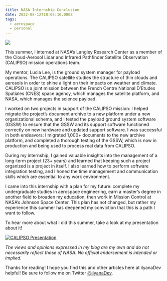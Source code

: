 ```yaml
---
title: NASA Internship Conclusion
date: 2022-08-12T18:05:10.000Z
tags:
  - aerospace
  - personal
---
```


![](nasa-internship-2022-conclusion.png)

This summer, I interned at NASA’s Langley Research Center as a member of the Cloud-Aerosol Lidar and Infrared Pathfinder Satellite Observation (CALIPSO) mission operations team.

My mentor, Lucia Lee, is the ground system manager for payload operations. The CALIPSO satellite studies the structure of thin clouds and aerosols in order to shine a light on their impacts on weather and climate. CALIPSO is a joint mission between the French Centre National D’Etudes Spatiales (CNES) space agency, which manages the satellite platform, and NASA, which manages the science payload.

I worked on two projects in support of the CALIPSO mission: I helped migrate the project’s document archive to a new platform under a new organizational schema, and I tested the payload ground system software (GSSW) to ensure that the GSSW and its support software functioned correctly on new hardware and updated support software. I was successful in both endeavors: I migrated 1,000+ documents to the new archive platform, and completed a thorough testing of the GSSW, which is now in production and being used to process real data from CALIPSO.

During my internship, I gained valuable insights into the management of a long-term project (23+ years) and learned that keeping such a project organized is a project in itself. I also learned how to perform software integration testing, and I honed the time management and communication skills which are essential to any work environment.

I came into this internship with a plan for my future: complete my undergraduate studies in aerospace engineering, earn a master’s degree in another field to broaden my education, then work in Mission Control at NASA’s Johnson Space Center. This plan has not changed, but rather my experience this summer has deepened my conviction that this is a path I want to follow.

To hear more about what I did this summer, take a look at my presentation about it!

[![CALIPSO Presentation](nasa-presentation-image.png)](https://youtu.be/tZqvPn_5PaA "CALIPSO Presentation")

*The views and opinions expressed in my blog are my own and do not necessarily reflect those of NASA. No official endorsement is intended or implied.* 

Thanks for reading! I hope you find this and other articles here at ilyanaDev helpful! Be sure to follow me on Twitter [@ilyanaDev](https://twitter.com/ilyanaDev).